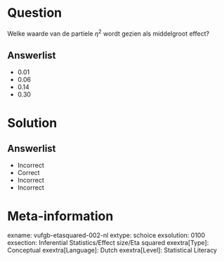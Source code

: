 Question
========
  
Welke waarde van de partiele $\eta ^{2}$ wordt gezien als middelgroot effect?

  
Answerlist
----------
* 0.01
* 0.06
* 0.14
* 0.30

Solution
========

Answerlist
----------
* Incorrect
* Correct
* Incorrect
* Incorrect

Meta-information
================
exname: vufgb-etasquared-002-nl
extype: schoice
exsolution: 0100
exsection: Inferential Statistics/Effect size/Eta squared
exextra[Type]: Conceptual
exextra[Language]: Dutch
exextra[Level]: Statistical Literacy